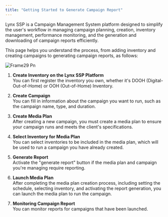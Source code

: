 ```yaml
---
title: "Getting Started to Generate Campaign Report"
---
```


Lynx SSP is a Campaign Management System platform designed to simplify the user's workflow in managing campaign planning, creation, inventory management, performance monitoring, and the generation and downloading of campaign reports efficiently.

This page helps you understand the process, from adding inventory and creating campaigns to generating campaign reports, as follows:

![Frame29 Pn](/images/Frame29.png)

1. **Create Inventory on the Lynx SSP Platform**\
   You can first register the inventory you own, whether it's DOOH (Digital-Out-of-Home) or OOH (Out-of-Home) Inventory.

<Card title="Create a DOOH (Digital-Out-of-Home) Inventory">
  
</Card>

<Card title="Create a OOH (Out-of-Home) Inventory" iconType="regular">
  
</Card>

<div />

2. **Create Campaign**\
   You can fill in information about the campaign you want to run, such as the campaign name, type, and duration.

<div />

3. **Create Media Plan**\
   After creating a new campaign, you must create a media plan to ensure your campaign runs and meets the client's specifications.

<div />

4. **Select Inventory for Media Plan**\
   You can select inventories to be included in the media plan, which will be used to run a campaign you have already created.

<div />

5. **Generate Report**\
   Activate the "generate report" button if the media plan and campaign you're managing require reporting.

<div />

6. **Launch Media Plan**\
   After completing the media plan creation process, including setting the schedule, selecting inventory, and activating the report generation, you can launch the media plan to run the campaign.

<div />

7. **Monitoring Campaign Report**\
   You can monitor reports for campaigns that have been launched.

   <Card title="Download Campaign Report ↗" iconType="regular">
     
   </Card>
   <Card title="Share Campaign Report ↗">
     
   </Card>
   <Card title="Access Campaign Report ↗">
     
   </Card>